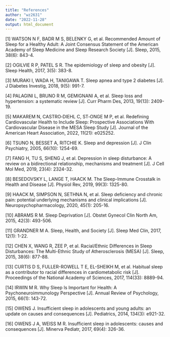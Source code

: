 ```yaml
---
title: "References"
author: "wz2631"
date: "2022-11-28"
output: html_document
---
```


[1]	WATSON N F, BADR M S, BELENKY G, et al. Recommended Amount of Sleep for a Healthy Adult: A Joint Consensus Statement of the American Academy of Sleep Medicine and Sleep Research Society [J]. Sleep, 2015, 38(6): 843-4.

[2]	OGILVIE R P, PATEL S R. The epidemiology of sleep and obesity [J]. Sleep Health, 2017, 3(5): 383-8.

[3]	MURAKI I, WADA H, TANIGAWA T. Sleep apnea and type 2 diabetes [J]. J Diabetes Investig, 2018, 9(5): 991-7.

[4]	PALAGINI L, BRUNO R M, GEMIGNANI A, et al. Sleep loss and hypertension: a systematic review [J]. Curr Pharm Des, 2013, 19(13): 2409-19.

[5]	MAKAREM N, CASTRO‐DIEHL C, ST‐ONGE M P, et al. Redefining Cardiovascular Health to Include Sleep: Prospective Associations With Cardiovascular Disease in the MESA Sleep Study [J]. Journal of the American Heart Association, 2022, 11(21): e025252.

[6]	TSUNO N, BESSET A, RITCHIE K. Sleep and depression [J]. J Clin Psychiatry, 2005, 66(10): 1254-69.

[7]	FANG H, TU S, SHENG J, et al. Depression in sleep disturbance: A review on a bidirectional relationship, mechanisms and treatment [J]. J Cell Mol Med, 2019, 23(4): 2324-32.

[8]	BESEDOVSKY L, LANGE T, HAACK M. The Sleep-Immune Crosstalk in Health and Disease [J]. Physiol Rev, 2019, 99(3): 1325-80.

[9]	HAACK M, SIMPSON N, SETHNA N, et al. Sleep deficiency and chronic pain: potential underlying mechanisms and clinical implications [J]. Neuropsychopharmacology, 2020, 45(1): 205-16.

[10]	ABRAMS R M. Sleep Deprivation [J]. Obstet Gynecol Clin North Am, 2015, 42(3): 493-506.

[11]	GRANDNER M A. Sleep, Health, and Society [J]. Sleep Med Clin, 2017, 12(1): 1-22.

[12]	CHEN X, WANG R, ZEE P, et al. Racial/Ethnic Differences in Sleep Disturbances: The Multi-Ethnic Study of Atherosclerosis (MESA) [J]. Sleep, 2015, 38(6): 877-88.

[13]	CURTIS D S, FULLER-ROWELL T E, EL-SHEIKH M, et al. Habitual sleep as a contributor to racial differences in cardiometabolic risk [J]. Proceedings of the National Academy of Sciences, 2017, 114(33): 8889-94.

[14]	IRWIN M R. Why Sleep Is Important for Health: A Psychoneuroimmunology Perspective [J]. Annual Review of Psychology, 2015, 66(1): 143-72.

[15]	OWENS J. Insufficient sleep in adolescents and young adults: an update on causes and consequences [J]. Pediatrics, 2014, 134(3): e921-32.

[16]	OWENS J A, WEISS M R. Insufficient sleep in adolescents: causes and consequences [J]. Minerva Pediatr, 2017, 69(4): 326-36.

